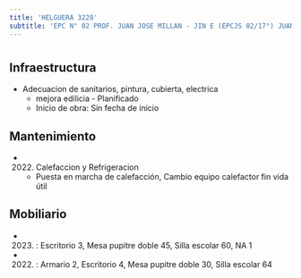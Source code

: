 ```yaml
---
title: 'HELGUERA 3228'
subtitle: 'EPC N° 02 PROF. JUAN JOSE MILLAN - JIN E (EPCJS 02/17°) JUANA MANSO'
---
```


#
## Infraestructura

* Adecuacion de sanitarios, pintura, cubierta, electrica 
    + mejora edilicia - Planificado 
    + Inicio de obra: Sin fecha de inicio 






## Mantenimiento

*  (2022) Calefaccion y Refrigeracion 
    + Puesta en marcha de calefacción, Cambio equipo calefactor fin vida útil





## Mobiliario

*  (2023) : Escritorio 3, Mesa pupitre doble 45, Silla escolar 60, NA 1 

*  (2022) : Armario 2, Escritorio 4, Mesa pupitre doble 30, Silla escolar 64 



